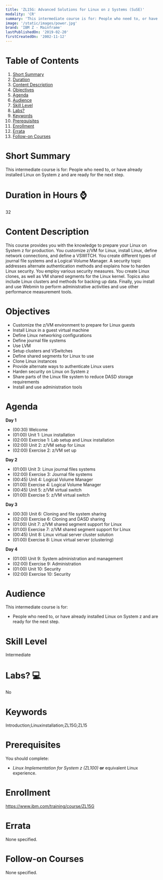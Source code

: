 ```yaml
---
title: 'ZL15G: Advanced Solutions for Linux on z Systems (SuSE)'
modality: 'CR'
summary: 'This intermediate course is for: People who need to, or have already installed Linux on System z and are ready for the next step.'
image: '/static/images/power.jpg'
brand: 'IBM Z - Mainframe'
lastPublishedOn: '2019-02-20'
firstCreatedOn: '2002-11-12'
---
```

# Table of Contents
1.  [Short Summary](#short-summary)
2.  [Duration](#duration-in-hours-)
3.  [Content Description](#content-description)
4.  [Objectives](#objectives)
5.  [Agenda](#agenda)
6.  [Audience](#audience)
7.  [Skill Level](#skill-level)
8.  [Labs?](#labs-)
9.  [Keywords](#keywords)
10. [Prerequisites](#prerequisites)
11. [Enrollment](#enrollment)
12. [Errata](#errata)
13. [Follow-on Courses](#follow-on-courses)

# Short Summary
This intermediate course is for: People who need to, or have already installed Linux on System z and are ready for the next step.

# Duration in Hours ⌚
32

# Content Description
<p>This course provides you with the knowledge to prepare your Linux on System z for production. You customize z/VM for Linux, install Linux, define network connections, and define a VSWITCH. You create different types of journal file systems and a Logical Volume Manager. A security topic addresses alternate authentication methods and explains how to harden Linux security. You employ various security measures. You create Linux clones, as well as VM shared segments for the Linux kernel. Topics also include Linux clusters and methods for backing up data. Finally, you install and use Webmin to perform administrative activities and use other performance measurement tools.</p>

# Objectives
<ul>
	<li>Customize the z/VM environment to prepare for Linux guests</li>
	<li>Install Linux in a guest virtual machine</li>
	<li>Define Linux networking configurations</li>
	<li>Define journal file systems</li>
	<li>Use LVM</li>
	<li>Setup clusters and VSwitches</li>
	<li>Define shared segments for Linux to use</li>
	<li>Clone Linux instances</li>
	<li>Provide alternate ways to authenticate Linux users</li>
	<li>Harden security on Linux on System z</li>
	<li>Share parts of the Linux file system to reduce DASD storage requirements</li>
	<li>Install and use administration tools</li>
</ul>

# Agenda
<p><strong>Day 1</strong></p><ul><li>(00:30) Welcome</li><li>(01:00) Unit 1: Linux installation</li><li>(02:00) Exercise 1: Lab setup and Linux installation</li><li>(02:00) Unit 2: z/VM setup for Linux</li><li>(02:00) Exercise 2: z/VM set up</li></ul><p><strong>Day 2</strong></p><ul><li>(01:00) Unit 3: Linux journal files systems</li><li>(02:00) Exercise 3: Journal file systems</li><li>(00:45) Unit 4: Logical Volume Manager</li><li>(01:00) Exercise 4: Logical Volume Manager</li><li>(00:45) Unit 5: z/VM virtual switch</li><li>(01:00) Exercise 5: z/VM virtual switch</li></ul><p><strong>Day 3 </strong></p><ul><li>(00:30) Unit 6: Cloning and file system sharing</li><li>(02:00) Exercise 6: Cloning and DASD sharing</li><li>(01:00) Unit 7: z/VM shared segment support for Linux</li><li>(01:00) Exercise 7: z/VM shared segment support for Linux</li><li>(00:45) Unit 8: Linux virtual server cluster solution</li><li>(01:00) Exercise 8: Linux virtual server (clustering)</li></ul><p><strong>Day 4</strong></p><ul><li>(01:00) Unit 9: System administration and management</li><li>(02:00) Exercise 9: Administration</li><li>(01:00) Unit 10: Security</li><li>(02:00) Exercise 10: Security</li></ul>

# Audience
<p>This intermediate course is for:</p>

<ul>
	<li>People who need to, or have already installed Linux on System z and are ready for the next step.</li>
</ul>

# Skill Level
Intermediate

# Labs? 💻
No

# Keywords
Introduction;Linuxinstallation;ZL15G;ZL15

# Prerequisites
<p>You should complete:</p>

<ul>
	<li><em>Linux Implementation for System z (ZL100)</em> <strong>or</strong> equivalent Linux experience.</li>
</ul>

# Enrollment
https://www.ibm.com/training/course/ZL15G

# Errata
None specified.

# Follow-on Courses
None specified.

